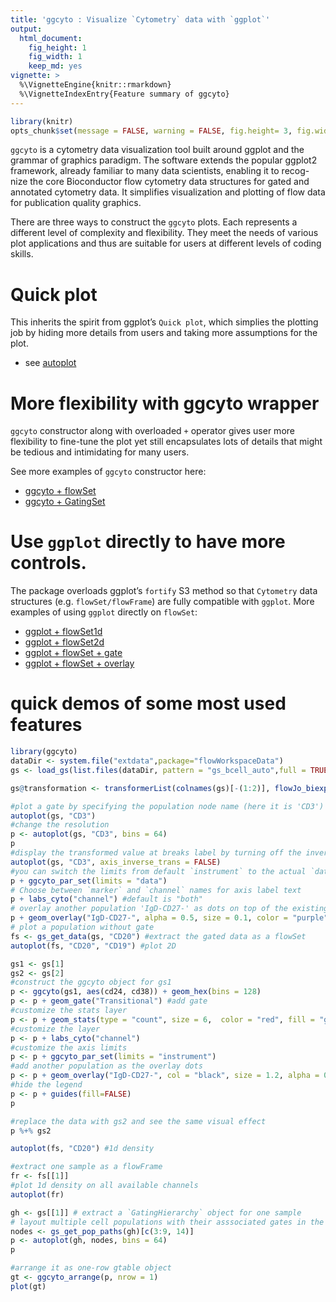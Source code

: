 ```yaml
---
title: 'ggcyto : Visualize `Cytometry` data with `ggplot`'
output:
  html_document:
    fig_height: 1
    fig_width: 1
    keep_md: yes
vignette: >    
  %\VignetteEngine{knitr::rmarkdown}
  %\VignetteIndexEntry{Feature summary of ggcyto}
---
```


```r
library(knitr)
opts_chunk$set(message = FALSE, warning = FALSE, fig.height= 3, fig.width= 5)
```
`ggcyto` is a cytometry data visualization tool built around ggplot and the grammar of graphics paradigm. The software extends the popular ggplot2 framework, already familiar to many data scientists, enabling it to recog-nize the core Bioconductor flow cytometry data structures for gated and annotated cytometry data. It simplifies visualization and plotting of flow data for publication quality graphics. 


There are three ways to construct the `ggcyto` plots. Each represents a different level of complexity and flexibility.  They meet the needs of various plot applications and thus are suitable for users at different levels of coding skills.

# Quick plot

This inherits the spirit from ggplot's `Quick plot`, which simplies the plotting job by hiding more details from users and taking more assumptions for the plot.

* see [autoplot](vignettes/autoplot.md)

# More flexibility with **ggcyto** wrapper

`ggcyto` constructor along with overloaded `+` operator gives user more flexibility to fine-tune the plot yet still encapsulates lots of details that might be tedious and intimidating for many users.

See more examples of `ggcyto` constructor here:

* [ggcyto + flowSet](vignettes/ggcyto.flowSet.md)
* [ggcyto + GatingSet](vignettes/ggcyto.GatingSet.md)

# Use `ggplot` directly to have more controls. 
The package overloads ggplot's `fortify` S3 method so that `Cytometry` data structures (e.g. `flowSet/flowFrame`) are fully compatible with `ggplot`. More examples of using `ggplot` directly on `flowSet`:

* [ggplot + flowSet1d](vignettes/advanced/ggplot.flowSet.1d.md)
* [ggplot + flowSet2d](vignettes/advanced/ggplot.flowSet.2d.md)
* [ggplot + flowSet + gate](vignettes/advanced/ggplot.flowSet.gate.md)
* [ggplot + flowSet + overlay](vignettes/advanced/ggplot.flowSet.overlay.md)

# quick demos of some most used features 

```r
library(ggcyto)
dataDir <- system.file("extdata",package="flowWorkspaceData")
gs <- load_gs(list.files(dataDir, pattern = "gs_bcell_auto",full = TRUE))
```

```r
gs@transformation <- transformerList(colnames(gs)[-(1:2)], flowJo_biexp_trans())
```

```r
#plot a gate by specifying the population node name (here it is 'CD3')
autoplot(gs, "CD3")
#change the resolution
p <- autoplot(gs, "CD3", bins = 64)
p
#display the transformed value at breaks label by turning off the inverse transform
autoplot(gs, "CD3", axis_inverse_trans = FALSE)
#you can switch the limits from default `instrument` to the actual `data` range
p + ggcyto_par_set(limits = "data")
# Choose between `marker` and `channel` names for axis label text
p + labs_cyto("channel") #default is "both"
# overlay another population 'IgD-CD27-' as dots on top of the existing plot
p + geom_overlay("IgD-CD27-", alpha = 0.5, size = 0.1, color = "purple")
# plot a population without gate
fs <- gs_get_data(gs, "CD20") #extract the gated data as a flowSet
autoplot(fs, "CD20", "CD19") #plot 2D
```
```r
gs1 <- gs[1]
gs2 <- gs[2]
#construct the ggcyto object for gs1
p <- ggcyto(gs1, aes(cd24, cd38)) + geom_hex(bins = 128)
p <- p + geom_gate("Transitional") #add gate
#customize the stats layer
p <- p + geom_stats(type = "count", size = 6,  color = "red", fill = "green", adjust = 0.7)
#customize the layer
p <- p + labs_cyto("channel")
#customize the axis limits
p <- p + ggcyto_par_set(limits = "instrument")
#add another population as the overlay dots
p <- p + geom_overlay("IgD-CD27-", col = "black", size = 1.2, alpha = 0.4)
#hide the legend
p <- p + guides(fill=FALSE)
p

#replace the data with gs2 and see the same visual effect
p %+% gs2
```

```r
autoplot(fs, "CD20") #1d density
```
```r
#extract one sample as a flowFrame
fr <- fs[[1]]
#plot 1d density on all available channels
autoplot(fr)
```

 
```r
gh <- gs[[1]] # extract a `GatingHierarchy` object for one sample
# layout multiple cell populations with their asssociated gates in the same plot.
nodes <- gs_get_pop_paths(gh)[c(3:9, 14)]
p <- autoplot(gh, nodes, bins = 64)
p
```

```r
#arrange it as one-row gtable object
gt <- ggcyto_arrange(p, nrow = 1)
plot(gt)
```



